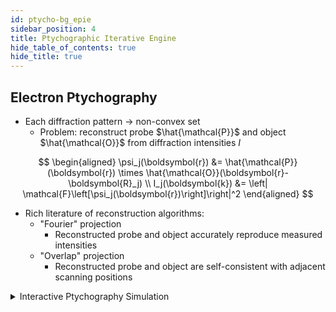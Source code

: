 ```yaml
---
id: ptycho-bg_epie
sidebar_position: 4
title: Ptychographic Iterative Engine
hide_table_of_contents: true
hide_title: true
---
```



## Electron Ptychography

- Each diffraction pattern &rarr; non-convex set
  - Problem: reconstruct probe $\hat{\mathcal{P}}$ and object $\hat{\mathcal{O}}$ from diffraction intensities $I$

$$
\begin{aligned}
  \psi_j(\boldsymbol{r}) &= \hat{\mathcal{P}}(\boldsymbol{r}) \times \hat{\mathcal{O}}(\boldsymbol{r}-\boldsymbol{R}_j) \\
  I_j(\boldsymbol{k}) &= \left| \mathcal{F}\left[\psi_j(\boldsymbol{r})\right]\right|^2
\end{aligned}
$$

- Rich literature of reconstruction algorithms:
  - "Fourier" projection
    - Reconstructed probe and object accurately reproduce measured intensities
  - "Overlap" projection
    - Reconstructed probe and object are self-consistent with adjacent scanning positions

<details>
  <summary> Interactive Ptychography Simulation </summary>
    <EpieComponent />
</details>


